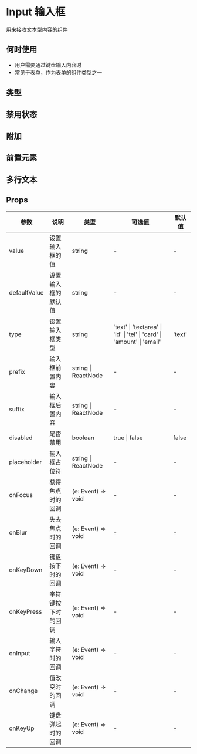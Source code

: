 # Input 输入框

用来接收文本型内容的组件

## 何时使用

- 用户需要通过键盘输入内容时
- 常见于表单，作为表单的组件类型之一

## 类型


<DemoType />

## 禁用状态


<DemoState />

## 附加


<DemoOther />

## 前置元素


<DemoPosition />

## 多行文本


<DemoTextarea />


## Props

| 参数         | 说明               | 类型                | 可选值                                                                 | 默认值 |
| ------------ | ------------------ | ------------------- | ---------------------------------------------------------------------- | ------ |
| value        | 设置输入框的值     | string              | -                                                                      | -      |
| defaultValue | 设置输入框的默认值 | string              | -                                                                      | -      |
| type         | 设置输入框类型     | string              | 'text' \| 'textarea' \| 'id' \| 'tel' \| 'card' \| 'amount' \| 'email' | 'text' |
| prefix       | 输入框前置内容     | string \| ReactNode | -                                                                      | -      |
| suffix       | 输入框后置内容     | string \| ReactNode | -                                                                      | -      |
| disabled     | 是否禁用           | boolean             | true \| false                                                          | false  |
| placeholder  | 输入框占位符       | string \| ReactNode | -                                                                      | -      |
| onFocus      | 获得焦点时的回调   | (e: Event) => void  | -                                                                      | -      |
| onBlur       | 失去焦点时的回调   | (e: Event) => void  | -                                                                      | -      |
| onKeyDown    | 键盘按下时的回调   | (e: Event) => void  | -                                                                      | -      |
| onKeyPress   | 字符键按下时的回调 | (e: Event) => void  | -                                                                      | -      |
| onInput      | 输入字符时的回调   | (e: Event) => void  | -                                                                      | -      |
| onChange     | 值改变时的回调     | (e: Event) => void  | -                                                                      | -      |
| onKeyUp      | 键盘弹起时的回调   | (e: Event) => void  | -                                                                      | -      |
